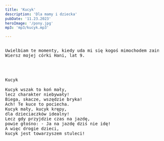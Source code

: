 ```yaml
---
title: 'Kucyk'
description: 'Dla mamy i dziecka'
pubDate: '11.23.2023'
heroImage: '/pony.jpg'
mp3: 'mp3/kucyk.mp3'

---
```

<pre>

Uwielbiam te momenty, kiedy uda mi się kogoś mimochodem zainspirować. 
Wiersz mojej córki Hani, lat 9.




Kucyk

Kucyk wszak to koń mały,
lecz charakter niebywały!
Biega, skacze, wszędzie bryka!
Ach! Te kuce to pociecha. 
Kucyk mały, kucyk krępy,
dla dzieciaczków idealny!
Lecz gdy przyjdzie czas na jazdę,
powie głośno: - Ja na jazdę dziś nie idę!
A więc drogie dzieci,
kucyk jest towarzyszem stuleci!


</pre>
